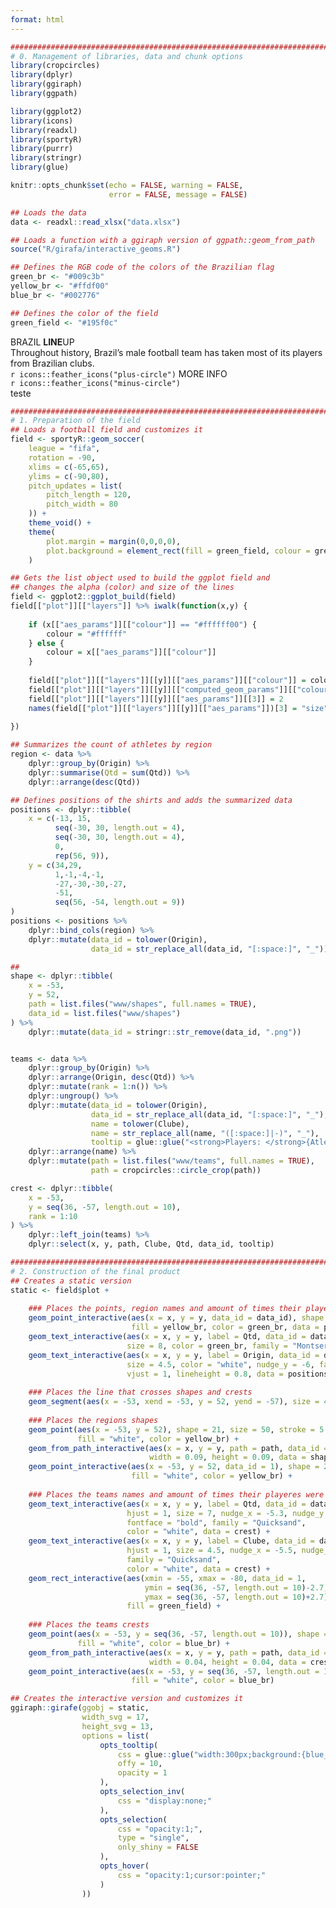 ```yaml
---
format: html
---
```


```r

################################################################################
# 0. Management of libraries, data and chunk options
library(cropcircles)
library(dplyr)
library(ggiraph)
library(ggpath)

library(ggplot2)
library(icons)
library(readxl)
library(sportyR)
library(purrr)
library(stringr)
library(glue)

knitr::opts_chunk$set(echo = FALSE, warning = FALSE,
                      error = FALSE, message = FALSE)

## Loads the data
data <- readxl::read_xlsx("data.xlsx")

## Loads a function with a ggiraph version of ggpath::geom_from_path
source("R/girafa/interactive_geoms.R")

## Defines the RGB code of the colors of the Brazilian flag
green_br <- "#009c3b"
yellow_br <- "#ffdf00"
blue_br <- "#002776"

## Defines the color of the field
green_field <- "#195f0c"

```

<!-- Connects to Google Fonts and gets the Quicksand font -->
<link rel="preconnect" href="https://fonts.googleapis.com">
<link rel="preconnect" href="https://fonts.gstatic.com" crossorigin>
<link href="https://fonts.googleapis.com/css2?family=Quicksand&family=Montserrat&display=swap" rel="stylesheet">

<!-- Connects to the CSS stylesheet -->
<link href="www/styles.css" rel="stylesheet">

<!-- Connects to the jQuery package -->
<script src="https://code.jquery.com/jquery-3.6.1.js" integrity="sha256-3zlB5s2uwoUzrXK3BT7AX3FyvojsraNFxCc2vC/7pNI=" crossorigin="anonymous"></script>

<script>
$(function() {
$("#plus").click(function() {
  $("#teste").show("slow");
  $("#plus svg").replaceWith($("#minus svg"))
});
});
</script>

<!-- Places the title -->
<div id='title'>BRAZIL <strong>LINE</strong>UP</div>

<!-- Places the subtitle structure -->
<div id='subtitle'>
<div id='subtitle-main'>Throughout history, Brazil's male football team has taken most of its players from Brazilian clubs.</div>
<div id='plus'>`r icons::feather_icons("plus-circle")` MORE INFO</div>
<div id='minus'>`r icons::feather_icons("minus-circle")`</div>
</div>



<div id='teste'>teste</div>

<!-- Clears the float attribute -->
<div style='clear:both;'></div>

```r

################################################################################
# 1. Preparation of the field
## Loads a football field and customizes it
field <- sportyR::geom_soccer(
    league = "fifa",
    rotation = -90,
    xlims = c(-65,65),
    ylims = c(-90,80),
    pitch_updates = list(
        pitch_length = 120,
        pitch_width = 80
    )) + 
    theme_void() +
    theme(
        plot.margin = margin(0,0,0,0),
        plot.background = element_rect(fill = green_field, colour = green_field)
    )

## Gets the list object used to build the ggplot field and
## changes the alpha (color) and size of the lines
field <- ggplot2::ggplot_build(field)
field[["plot"]][["layers"]] %>% iwalk(function(x,y) {
    
    if (x[["aes_params"]][["colour"]] == "#ffffff00") {
        colour = "#ffffff"
    } else {
        colour = x[["aes_params"]][["colour"]]
    }
    
    field[["plot"]][["layers"]][[y]][["aes_params"]][["colour"]] = colour
    field[["plot"]][["layers"]][[y]][["computed_geom_params"]][["colour"]] = colour
    field[["plot"]][["layers"]][[y]][["aes_params"]][[3]] = 2
    names(field[["plot"]][["layers"]][[y]][["aes_params"]])[3] = "size"
    
})

## Summarizes the count of athletes by region
region <- data %>% 
    dplyr::group_by(Origin) %>% 
    dplyr::summarise(Qtd = sum(Qtd)) %>% 
    dplyr::arrange(desc(Qtd))

## Defines positions of the shirts and adds the summarized data
positions <- dplyr::tibble(
    x = c(-13, 15,
          seq(-30, 30, length.out = 4),
          seq(-30, 30, length.out = 4),
          0,
          rep(56, 9)),
    y = c(34,29,
          1,-1,-4,-1,
          -27,-30,-30,-27,
          -51,
          seq(56, -54, length.out = 9))
)
positions <- positions %>% 
    dplyr::bind_cols(region) %>% 
    dplyr::mutate(data_id = tolower(Origin),
                  data_id = str_replace_all(data_id, "[:space:]", "_"))

## 
shape <- dplyr::tibble(
    x = -53,
    y = 52,
    path = list.files("www/shapes", full.names = TRUE),
    data_id = list.files("www/shapes")
) %>% 
    dplyr::mutate(data_id = stringr::str_remove(data_id, ".png"))


teams <- data %>% 
    dplyr::group_by(Origin) %>% 
    dplyr::arrange(Origin, desc(Qtd)) %>% 
    dplyr::mutate(rank = 1:n()) %>% 
    dplyr::ungroup() %>% 
    dplyr::mutate(data_id = tolower(Origin),
                  data_id = str_replace_all(data_id, "[:space:]", "_"),
                  name = tolower(Clube),
                  name = str_replace_all(name, "([:space:]|-)", "_"),
                  tooltip = glue::glue("<strong>Players: </strong>{Atletas}")) %>% 
    dplyr::arrange(name) %>% 
    dplyr::mutate(path = list.files("www/teams", full.names = TRUE),
                  path = cropcircles::circle_crop(path))

crest <- dplyr::tibble(
    x = -53,
    y = seq(36, -57, length.out = 10),
    rank = 1:10
) %>% 
    dplyr::left_join(teams) %>% 
    dplyr::select(x, y, path, Clube, Qtd, data_id, tooltip)

################################################################################
# 2. Construction of the final product
## Creates a static version
static <- field$plot +
    
    ### Places the points, region names and amount of times their players were in the lineup
    geom_point_interactive(aes(x = x, y = y, data_id = data_id), shape = 21, size = 23, stroke = 5,
                           fill = yellow_br, color = green_br, data = positions) +
    geom_text_interactive(aes(x = x, y = y, label = Qtd, data_id = data_id),
                          size = 8, color = green_br, family = "Montserrat", data = positions) +
    geom_text_interactive(aes(x = x, y = y, label = Origin, data_id = data_id),
                          size = 4.5, color = "white", nudge_y = -6, family = "Quicksand",
                          vjust = 1, lineheight = 0.8, data = positions) +
    
    ### Places the line that crosses shapes and crests
    geom_segment(aes(x = -53, xend = -53, y = 52, yend = -57), size = 4, color = blue_br) +
    
    ### Places the regions shapes
    geom_point(aes(x = -53, y = 52), shape = 21, size = 50, stroke = 5,
               fill = "white", color = yellow_br) +
    geom_from_path_interactive(aes(x = x, y = y, path = path, data_id = data_id),
                               width = 0.09, height = 0.09, data = shape) +
    geom_point_interactive(aes(x = -53, y = 52, data_id = 1), shape = 21, size = 50, stroke = 5,
                           fill = "white", color = yellow_br) +
    
    ### Places the teams names and amount of times their playeres were in the lineup
    geom_text_interactive(aes(x = x, y = y, label = Qtd, data_id = data_id),
                          hjust = 1, size = 7, nudge_x = -5.3, nudge_y = 1.4,
                          fontface = "bold", family = "Quicksand",
                          color = "white", data = crest) +
    geom_text_interactive(aes(x = x, y = y, label = Clube, data_id = data_id),
                          hjust = 1, size = 4.5, nudge_x = -5.5, nudge_y = -1.4,
                          family = "Quicksand",
                          color = "white", data = crest) +
    geom_rect_interactive(aes(xmin = -55, xmax = -80, data_id = 1,
                              ymin = seq(36, -57, length.out = 10)-2.7,
                              ymax = seq(36, -57, length.out = 10)+2.7),
                          fill = green_field) +
    
    ### Places the teams crests
    geom_point(aes(x = -53, y = seq(36, -57, length.out = 10)), shape = 21, size = 20, stroke = 5,
               fill = "white", color = blue_br) +
    geom_from_path_interactive(aes(x = x, y = y, path = path, data_id = data_id, tooltip = tooltip),
                               width = 0.04, height = 0.04, data = crest) +
    geom_point_interactive(aes(x = -53, y = seq(36, -57, length.out = 10), data_id = 1), shape = 21, size = 20, stroke = 5,
                           fill = "white", color = blue_br)

## Creates the interactive version and customizes it
ggiraph::girafe(ggobj = static, 
                width_svg = 17,
                height_svg = 13,
                options = list(
                    opts_tooltip(
                        css = glue::glue("width:300px;background:{blue_br};color:white;padding:20px;border-radius:20px;"),
                        offy = 10,
                        opacity = 1
                    ),
                    opts_selection_inv(
                        css = "display:none;"
                    ),
                    opts_selection(
                        css = "opacity:1;",
                        type = "single",
                        only_shiny = FALSE
                    ),
                    opts_hover(
                        css = "opacity:1;cursor:pointer;"
                    )
                ))

```
